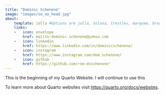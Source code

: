 ```yaml
---
title: "Dominic Schenone"
image: "images/so_no_head.jpg"
about:
    template: jolla #Options are jolla, Solana, trestles, marquee, broadside
    links:
    -   icon: envelope
        href: mailto:dominic.schenone@yahoo.com
    -   icon: linkedin
        href: https://www.linkedin.com/in/dominicschenone/
    -   icon: instagram
        href: https://www.instagram.com/dom.schenone/
    -   icon: github
        href: https://github.com/rsm-dvschenone"
---
```


This is the beginning of my Quarto Website. I will continue to use this 

To learn more about Quarto websites visit <https://quarto.org/docs/websites>.
